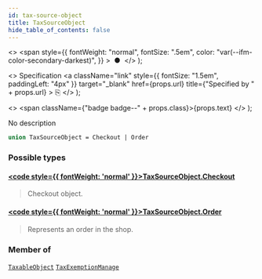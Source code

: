 ```yaml
---
id: tax-source-object
title: TaxSourceObject
hide_table_of_contents: false
---
```


  <>
    <span
      style={{
        fontWeight: "normal",
        fontSize: ".5em",
        color: "var(--ifm-color-secondary-darkest)",
      }}
    >
      &nbsp;●&nbsp;
    </span>
  </>
);

  <>
    Specification
    <a
      className="link"
      style={{ fontSize: "1.5em", paddingLeft: "4px" }}
      target="\_blank"
      href={props.url}
      title={"Specified by " + props.url}
    >
      ⎘
    </a>
  </>
);

  <>
    <span className={"badge badge--" + props.class}>{props.text}</span>
  </>
);

No description

```graphql
union TaxSourceObject = Checkout | Order
```

### Possible types

#### [<code style={{ fontWeight: 'normal' }}>TaxSourceObject.<b>Checkout</b></code>](../../../storefront/checkout/objects/checkout) <Badge class="secondary" text="object"/>

> Checkout object.

#### [<code style={{ fontWeight: 'normal' }}>TaxSourceObject.<b>Order</b></code>](../../../storefront/orders/objects/order) <Badge class="secondary" text="object"/>

> Represents an order in the shop.

### Member of

[`TaxableObject`](../../../storefront/taxes/objects/taxable-object) <Badge class="secondary" text="object"/><Bullet />[`TaxExemptionManage`](../../../storefront/taxes/objects/tax-exemption-manage) <Badge class="secondary" text="object"/>
